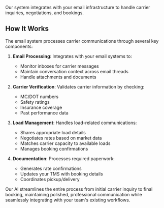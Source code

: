 Our system integrates with your email infrastructure to handle carrier inquiries, negotiations, and bookings.

## How It Works

The email system processes carrier communications through several key components:

1. **Email Processing**: Integrates with your email systems to:
   - Monitor inboxes for carrier messages
   - Maintain conversation context across email threads
   - Handle attachments and documents

2. **Carrier Verification**: Validates carrier information by checking:
   - MC/DOT numbers
   - Safety ratings
   - Insurance coverage
   - Past performance data

3. **Load Management**: Handles load-related communications:
   - Shares appropriate load details
   - Negotiates rates based on market data
   - Matches carrier capacity to available loads
   - Manages booking confirmations

4. **Documentation**: Processes required paperwork:
   - Generates rate confirmations
   - Updates your TMS with booking details
   - Coordinates pickup/delivery

Our AI streamlines the entire process from initial carrier inquiry to final booking, maintaining polished, professional communication while seamlessly integrating with your team's existing workflows.
